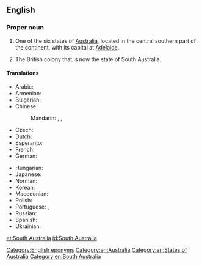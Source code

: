 ==English==
{{wikipedia}}

===Proper noun===
{{en-proper noun}}

# One of the six states of [[Australia]], located in the central southern part of the continent, with its capital at [[Adelaide]].
# {{context|historical|till 1901|lang=en}} The British colony that is now the state of South Australia.

====Translations====
{{trans-top|state of Australia}}
* Arabic: {{t|ar|جنوب أستراليا|f|tr=junuub 'ustraalia|sc=Arab}}
* Armenian: {{t|hy|Հարավային Ավստրալիա|sc=Armn}}
* Bulgarian: {{t|bg|Южна Австралия|f|tr=Júžna Avstrálija|sc=Cyrl}}
* Chinese:
*: Mandarin: {{t|cmn|南澳大利亞|sc=Hani}}, {{t|cmn|南澳大利亚|tr=Nán Àodàlìyà|sc=Hani}}, {{t|cmn|南澳洲|tr=Nán Àozhōu|sc=Hani}}
* Czech: {{t|cs|Jižní Austrálie|f}}
* Dutch: {{t+|nl|Zuid-Australië}}
* Esperanto: {{t|eo|Suda Aŭstralio}}
* French: {{t+|fr|Australie-Méridionale|f}}
* German: {{t|de|South Australia|n}}
{{trans-mid}}
* Hungarian: {{t|hu|Dél-Ausztrália}}
* Japanese: {{t|ja|南オーストラリア|tr=Minami Ōsutoraria|sc=Jpan}}
* Norman: {{t|nrf|Australie Méridionale|f}}
* Korean: {{t|ko|사우스 오스트 레일 리아|tr=Sauseu Oseuteureillia|sc=Kore}}
* Macedonian: {{t|mk|Јужна Австралија|f|tr=Júžna Avstrálija}}
* Polish: {{t|pl|Australia Południowa|f}}
* Portuguese: {{t|pt|Austrália do Sul|f}}, {{t|pt|Austrália Meridional|f}}
* Russian: {{t|ru|Южная Австралия|f|tr=Júžnaja Avstrálija}}
* Spanish: {{t|es|Australia Meridional|f}}
* Ukrainian: {{t|uk|Південна Австралія|f|tr=Pivdénna Avstrálija|sc=Cyrl}}
{{trans-bottom}}

[[Category:English eponyms]]
[[Category:en:Australia]]
[[Category:en:States of Australia]]
[[Category:en:South Australia]]

[[et:South Australia]]
[[id:South Australia]]